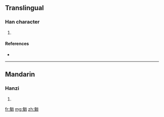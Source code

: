 ==Translingual==

===Han character===
{{Han char|rn=20|rad=勹|as=13|sn=15|four=|canj=心竹竹口 (PHHR)}}

# {{defn|Han|sort=勹13}}

====References====
* {{Han ref|kx=0152.120|dkj=02563|dj=0341.330|hdz=10261.060|uh=5314|ud=21268}}

----

==Mandarin==

===Hanzi===
{{cmn-hanzi|pin=[[qiōng]] ([[qiong1]])|wg=ch'iung<sup>1</sup>}}

# {{defn|Mandarin}}

[[fr:匔]]
[[mg:匔]]
[[zh:匔]]